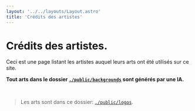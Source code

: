 ```yaml
---
layout: '../../layouts/Layout.astro'
title: 'Crédits des artistes'
---
```



# Crédits des artistes.

Ceci est une page listant les artistes auquel leurs arts ont été utilisés sur ce site.

**Tout arts dans le dossier [`./public/backgrounds`](https://github.com/herisdia/herisdia.me/tree/master/public/backgrounds/) sont générés par une IA.**

<br />

> Les arts sont dans ce dossier: [`./public/logos`](https://github.com/herisdia/herisdia.me/tree/master/public/logos/).

<br />

<Credits />

<Links>
  <Link color='#b69bc9' text='Retour' href='./' target={true} />
</Links>
